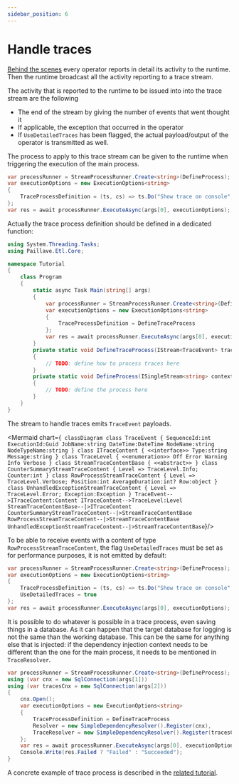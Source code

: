 ```yaml
---
sidebar_position: 6
---
```



# Handle traces

[Behind the scenes](/docs/quickstart/principle) every operator reports in detail its activity to the runtime. Then the runtime broadcast all the activity reporting to a trace stream.

The activity that is reported to the runtime to be issued into into the trace stream are the following

- The end of the stream by giving the number of events that went thought it
- If applicable, the exception that occurred in the operator
- If `UseDetailedTraces` has been flagged, the actual payload/output of the operator is transmitted as well.

The process to apply to this trace stream can be given to the runtime when triggering the execution of the main process.

```cs {4}
var processRunner = StreamProcessRunner.Create<string>(DefineProcess);
var executionOptions = new ExecutionOptions<string> 
{ 
    TraceProcessDefinition = (ts, cs) => ts.Do("Show trace on console", t => Console.WriteLine(t.ToString())) 
};
var res = await processRunner.ExecuteAsync(args[0], executionOptions);
```

Actually the trace process definition should be defined in a dedicated function:

```cs {13}
using System.Threading.Tasks;
using Paillave.Etl.Core;

namespace Tutorial
{
    class Program
    {
        static async Task Main(string[] args)
        {
            var processRunner = StreamProcessRunner.Create<string>(DefineProcess);
            var executionOptions = new ExecutionOptions<string>
            {
                TraceProcessDefinition = DefineTraceProcess
            };
            var res = await processRunner.ExecuteAsync(args[0], executionOptions);
        }
        private static void DefineTraceProcess(IStream<TraceEvent> traceStream, ISingleStream<string> contentStream)
        {
            // TODO: define how to process traces here
        }
        private static void DefineProcess(ISingleStream<string> contextStream)
        {
            // TODO: define the process here
        }
    }
}
```

The stream to handle traces emits `TraceEvent` payloads.

<Mermaid chart={`
classDiagram
class TraceEvent {
    SequenceId:int
    ExecutionId:Guid
    JobName:string
    DateTime:DateTime
    NodeName:string
    NodeTypeName:string
}
class ITraceContent {
    <<interface>>
    Type:string
    Message:string
}
class TraceLevel {
    <<enumeration>>
    Off
    Error
    Warning
    Info
    Verbose
}
class StreamTraceContentBase {
    <<abstract>>
}
class CounterSummaryStreamTraceContent {
    Level => TraceLevel.Info;
    Counter:int
}
class RowProcessStreamTraceContent {
    Level => TraceLevel.Verbose;
    Position:int
    AverageDuration:int?
    Row:object
}
class UnhandledExceptionStreamTraceContent {
    Level => TraceLevel.Error;
    Exception:Exception
}
TraceEvent-->ITraceContent:Content
ITraceContent-->TraceLevel:Level
StreamTraceContentBase--|>ITraceContent
CounterSummaryStreamTraceContent--|>StreamTraceContentBase
RowProcessStreamTraceContent--|>StreamTraceContentBase
UnhandledExceptionStreamTraceContent--|>StreamTraceContentBase`}/>

To be able to receive events with a content of type `RowProcessStreamTraceContent`, the flag `UseDetailedTraces` must be set as for performance purposes, it is not emitted by default:

```cs {5}
var processRunner = StreamProcessRunner.Create<string>(DefineProcess);
var executionOptions = new ExecutionOptions<string> 
{ 
    TraceProcessDefinition = (ts, cs) => ts.Do("Show trace on console", t => Console.WriteLine(t.ToString())),
    UseDetailedTraces = true
};
var res = await processRunner.ExecuteAsync(args[0], executionOptions);
```

It is possible to do whatever is possible in a trace process, even saving things in a database. As it can happen that the target database for logging is not the same than the working database. This can be the same for anything else that is injected: if the dependency injection context needs to be different than the one for the main process, it needs to be mentioned in `TraceResolver`.

```cs {10}
var processRunner = StreamProcessRunner.Create<string>(DefineProcess);
using (var cnx = new SqlConnection(args[1]))
using (var tracesCnx = new SqlConnection(args[2]))
{
    cnx.Open();
    var executionOptions = new ExecutionOptions<string>
    {
        TraceProcessDefinition = DefineTraceProcess
        Resolver = new SimpleDependencyResolver().Register(cnx),
        TraceResolver = new SimpleDependencyResolver().Register(tracesCnx),
    };
    var res = await processRunner.ExecuteAsync(args[0], executionOptions);
    Console.Write(res.Failed ? "Failed" : "Succeeded");
}
```

A concrete example of trace process is described in the [related tutorial](/docs/tutorials/trackAndCheck#catch-main-events-to-save-them-in-a-log-file).
